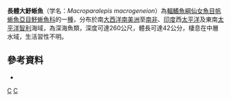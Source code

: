 {{Speciesbox 
| taxon = Macroparalepis macrogeneion
| status = NE
| status_system = IUCN3.1
| authority = [[Post|Post]], 1973
| synonyms = *'' Macroparalepis macrogeneios'', Post, 1973 
|}}

'''長體大魣蜥魚'''（学名：''Macroparalepis macrogeneion''）為[[輻鰭魚綱|輻鰭魚綱]][[仙女魚目|仙女魚目]][[帆蜥魚亞目|帆蜥魚亞目]][[魣蜥魚科|魣蜥魚科]]的一[[種|種]]，分布於南[[大西洋|大西洋]][[南美洲|南美洲]]至[[南非|南非]]、[[印度|印度]]西[[太平洋|太平洋]]及東南[[太平洋|太平洋]][[智利|智利]]海域，為深海魚類，深度可達260公尺，體長可達42公分，棲息在中層水域，生活習性不明。

==參考資料==
*{{FishBase_species|genus=Macroparalepis|species=macrogeneion|year=2016|month=7}}

{{Taxonbar|from=Q2404239}}

[[Category:大魣蜥魚屬|C]]
[[Category:1973年描述的鱼类|C]]